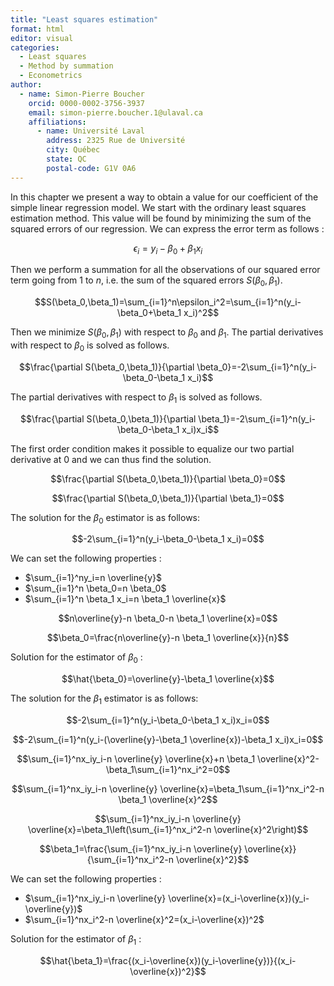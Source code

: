```yaml
---
title: "Least squares estimation"
format: html
editor: visual
categories:
  - Least squares
  - Method by summation
  - Econometrics
author:
  - name: Simon-Pierre Boucher
    orcid: 0000-0002-3756-3937
    email: simon-pierre.boucher.1@ulaval.ca
    affiliations:
      - name: Université Laval
        address: 2325 Rue de Université
        city: Québec
        state: QC 
        postal-code: G1V 0A6
---
```


In this chapter we present a way to obtain a value for our coefficient of the simple linear regression model. We start with the ordinary least squares estimation method. This value will be found by minimizing the sum of the squared errors of our regression. We can express the error term as follows :

$$\epsilon_i=y_i-\beta_0+\beta_1x_i$$

Then we perform a summation for all the observations of our squared error term going from $1$ to $n$, i.e. the sum of the squared errors $S(\beta_0,\beta_1)$.

$$S(\beta_0,\beta_1)=\sum_{i=1}^n\epsilon_i^2=\sum_{i=1}^n(y_i-\beta_0+\beta_1 x_i)^2$$

Then we minimize $S(\beta_0,\beta_1)$ with respect to $\beta_0$ and $\beta_1$. The partial derivatives with respect to $\beta_0$ is solved as follows.

$$\frac{\partial S(\beta_0,\beta_1)}{\partial \beta_0}=-2\sum_{i=1}^n(y_i-\beta_0-\beta_1 x_i)$$

The partial derivatives with respect to $\beta_1$ is solved as follows.

$$\frac{\partial S(\beta_0,\beta_1)}{\partial \beta_1}=-2\sum_{i=1}^n(y_i-\beta_0-\beta_1 x_i)x_i$$

The first order condition makes it possible to equalize our two partial derivative at 0 and we can thus find the solution.

$$\frac{\partial S(\beta_0,\beta_1)}{\partial \beta_0}=0$$

$$\frac{\partial S(\beta_0,\beta_1)}{\partial \beta_1}=0$$

The solution for the $\beta_0$ estimator is as follows:

$$-2\sum_{i=1}^n(y_i-\beta_0-\beta_1 x_i)=0$$

We can set the following properties :


- $\sum_{i=1}^ny_i=n \overline{y}$
- $\sum_{i=1}^n \beta_0=n \beta_0$
- $\sum_{i=1}^n \beta_1 x_i=n \beta_1 \overline{x}$

$$n\overline{y}-n \beta_0-n \beta_1 \overline{x}=0$$

$$\beta_0=\frac{n\overline{y}-n \beta_1 \overline{x}}{n}$$

Solution for the estimator of $\beta_0$ :

$$\hat{\beta_0}=\overline{y}-\beta_1 \overline{x}$$


The solution for the $\beta_1$ estimator is as follows:

$$-2\sum_{i=1}^n(y_i-\beta_0-\beta_1 x_i)x_i=0$$

$$-2\sum_{i=1}^n(y_i-(\overline{y}-\beta_1 \overline{x})-\beta_1 x_i)x_i=0$$

$$\sum_{i=1}^nx_iy_i-n \overline{y} \overline{x}+n \beta_1 \overline{x}^2-\beta_1\sum_{i=1}^nx_i^2=0$$

$$\sum_{i=1}^nx_iy_i-n \overline{y} \overline{x}=\beta_1\sum_{i=1}^nx_i^2-n \beta_1 \overline{x}^2$$

$$\sum_{i=1}^nx_iy_i-n \overline{y} \overline{x}=\beta_1\left(\sum_{i=1}^nx_i^2-n \overline{x}^2\right)$$

$$\beta_1=\frac{\sum_{i=1}^nx_iy_i-n \overline{y} \overline{x}}{\sum_{i=1}^nx_i^2-n \overline{x}^2}$$

We can set the following properties :

- $\sum_{i=1}^nx_iy_i-n \overline{y} \overline{x}=(x_i-\overline{x})(y_i-\overline{y})$
- $\sum_{i=1}^nx_i^2-n \overline{x}^2=(x_i-\overline{x})^2$

Solution for the estimator of $\beta_1$ : 

$$\hat{\beta_1}=\frac{(x_i-\overline{x})(y_i-\overline{y})}{(x_i-\overline{x})^2}$$







